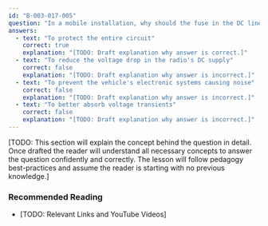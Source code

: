 ```yaml
---
id: "B-003-017-005"
question: "In a mobile installation, why should the fuse in the DC line to the transceiver be located as near to the battery as possible?"
answers:
  - text: "To protect the entire circuit"
    correct: true
    explanation: "[TODO: Draft explanation why answer is correct.]"
  - text: "To reduce the voltage drop in the radio's DC supply"
    correct: false
    explanation: "[TODO: Draft explanation why answer is incorrect.]"
  - text: "To prevent the vehicle's electronic systems causing noise"
    correct: false
    explanation: "[TODO: Draft explanation why answer is incorrect.]"
  - text: "To better absorb voltage transients"
    correct: false
    explanation: "[TODO: Draft explanation why answer is incorrect.]"
---
```


[TODO: This section will explain the concept behind the question in detail. Once drafted the reader will understand all necessary concepts to answer the question confidently and correctly. The lesson will follow pedagogy best-practices and assume the reader is starting with no previous knowledge.]

### Recommended Reading

- [TODO: Relevant Links and YouTube Videos]
